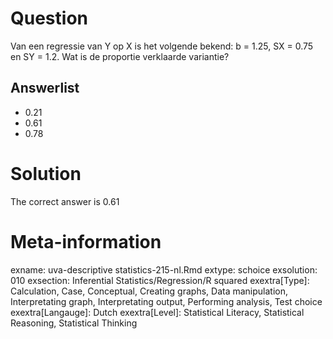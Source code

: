 Question
========

Van een regressie van Y op X is het volgende bekend: b = 1.25, SX = 0.75 en SY = 1.2. Wat is de proportie verklaarde variantie? 

Answerlist
----------
* 0.21
* 0.61
* 0.78

Solution
========

The correct answer is  0.61 

Meta-information
================
exname: uva-descriptive statistics-215-nl.Rmd 
extype: schoice 
exsolution: 010 
exsection: Inferential Statistics/Regression/R squared
exextra[Type]: Calculation, Case, Conceptual, Creating graphs, Data manipulation, Interpretating graph, Interpretating output, Performing analysis, Test choice 
exextra[Langauge]: Dutch 
exextra[Level]: Statistical Literacy, Statistical Reasoning, Statistical Thinking 
